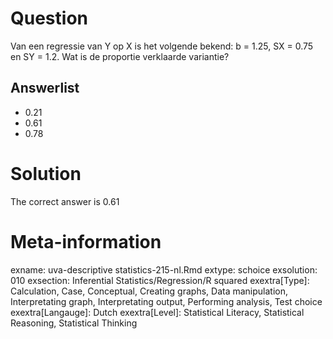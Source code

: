 Question
========

Van een regressie van Y op X is het volgende bekend: b = 1.25, SX = 0.75 en SY = 1.2. Wat is de proportie verklaarde variantie? 

Answerlist
----------
* 0.21
* 0.61
* 0.78

Solution
========

The correct answer is  0.61 

Meta-information
================
exname: uva-descriptive statistics-215-nl.Rmd 
extype: schoice 
exsolution: 010 
exsection: Inferential Statistics/Regression/R squared
exextra[Type]: Calculation, Case, Conceptual, Creating graphs, Data manipulation, Interpretating graph, Interpretating output, Performing analysis, Test choice 
exextra[Langauge]: Dutch 
exextra[Level]: Statistical Literacy, Statistical Reasoning, Statistical Thinking 
